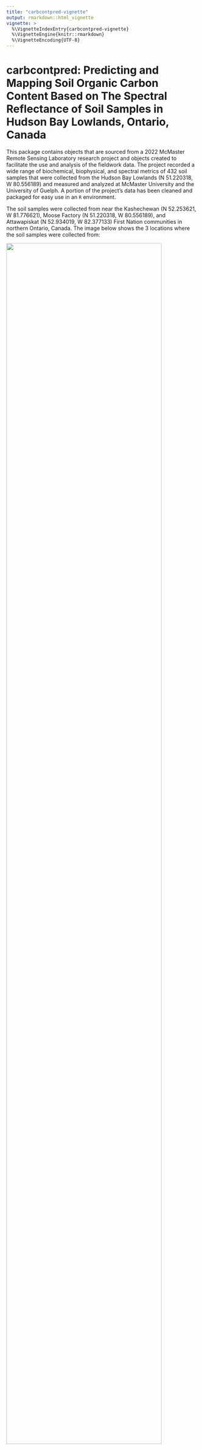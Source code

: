 ```yaml
---
title: "carbcontpred-vignette"
output: rmarkdown::html_vignette
vignette: >
  %\VignetteIndexEntry{carbcontpred-vignette}
  %\VignetteEngine{knitr::rmarkdown}
  %\VignetteEncoding{UTF-8}
---
```


# carbcontpred: Predicting and Mapping Soil Organic Carbon Content Based on The Spectral Reflectance of Soil Samples in Hudson Bay Lowlands, Ontario, Canada

This package contains objects that are sourced from a 2022 McMaster Remote Sensing Laboratory research project and objects created to facilitate the use and analysis of the fieldwork data. The project recorded a wide range of biochemical, biophysical, and spectral metrics of 432 soil samples that were collected from the Hudson Bay Lowlands (N 51.220318, W 80.556189) and measured and analyzed at McMaster University and the University of Guelph. A portion of the project’s data has been cleaned and packaged for easy use in an ````R```` environment.

The soil samples were collected from near the Kashechewan (N 52.253621, W 81.776621), Moose Factory (N 51.220318, W 80.556189), and Attawapiskat (N 52.934019, W 82.377133) First Nation communities in northern Ontario, Canada. The image below shows the 3 locations where the soil samples were collected from:

![](SoilSampleSites.png){width="90%"}

**Figure 1.** *A satellite image map of the portion of the Hudson Bay Lowlands where the soil samples were collected from. The legend displays the locations of the soil sample sites.*

The project was funded by the Natural Sciences and Engineering Research Council of Canada (NSERC) through the Discovery Grants program (RGPIN-2020-05,708). The corresponding author is Kangyu So^[McMaster University, sok11@mcmaster.ca]. The full list of authors can be found here^[Authors: Kangyu So (McMaster University, sok11@mcmaster.ca), Cheryl A. Rogers (McMaster University, rogerc11@mcmaster.ca), Alemu Gonsamo (McMaster University, gonsamoa@mcmaster.ca), Yiyao Li (McMaster University, liy571@mcmaster.ca), James Snider (World Wildlife Fund Canada, jsnider@wwfcanada.org), Clare Wark (World Wildlife Fund Canada, cwark@wwfcanada.org)].

# What Is This Package?

The package ````carbcontpred```` contains objects that are sourced from a 2022 McMaster Remote Sensing Laboratory research project and objects created to facilitate the use and analysis of the fieldwork data. This package includes data on the spectral reflectance and organic carbon content of soil samples after they have been dried in an oven for 48 hours. The package also includes the function ````cpred```` for building a linear regression model to make organic carbon content predictions, and an ````R```` Markdown file on pre-processing the data for ````cpred````. The package also includes the function ````mappred```` for using the predictions from the linear regression model to predict the organic carbon content of an Region of Interest (ROI) spectral reflectance data table, and an ````R```` Markdown file on pre-processing the data for ````mappred````.

The raw data from the research project will eventually be freely available to the public through a repository on GitHub, but it is bulky and organized in a complicated manner. ````carbcontpred```` pre-processes the data in ````R````, extracting the portion of the data that is useful for developing predictive models for carbon stock in soil samples. The package also includes functions that can be used to build predictive models or be tuned in the future by the authors or an open-source community.

# Set-Up

## Installation

This is how you install the package if you have not done so yet:

```r
install.packages("remotes", repos = "http://cran.us.r-project.org")
library(remotes)

remotes::install_github("KangyuSo/carbcontpred", 
                         build_vignettes = TRUE)
```

Begin by loading the package:

```r
library(carbcontpred)
```

## Pre-Processing Data for cpred

The 2022 McMaster Remote Sensing Laboratory research project collected soil samples from the Hudson Bay Lowlands region in northern Ontario, Canada (N 51.220318, W 80.556189). Included within are two csv files containing data for the soil samples. The first csv file contains data on the spectral reflectance of post-dried soil samples between the wavelengths 350 nm and 2500 nm in increments of 1 nm. 

The reflectance spectra are not normalized, so continuum removal must be applied. Which is done using the following chunk:

```r
ref_dry <- as.data.frame(apply(data_ref[,-1], MARGIN=2, FUN =continuumRemoval, wav = data_ref$Wavelength))
ref_dry <- cbind(Wavelength = data_ref$Wavelength, ref_dry)
```

The table is still arranged so that its definitions are composed of the wavelength and the ID of all of the soil samples, totaling 433 definitions. This is too many data definitions right now and we are only interested in the average reflectance of a given wavelength range. 

We will first calculate the average using the following chunk:

```r
start_row <- 350
end_row <- 2500
ref_dry <- ref_dry[start_row:end_row, 2:ncol(ref_dry)]
avg_values <- colMeans(ref_dry, na.rm = TRUE)
```

Next, we will create a new dataset that records the sample ID and average reflectance in a more acceptable format:

```r
ref_dry_avg <- data.frame(
  "Sample_ID" = colnames(ref_dry),
  "Reflectance" = avg_values
)
```

Now, we have a dataset with our sample ID and average reflectance, the latter of which will be the independent variable for the linear regression model. We need to add our dependent variable to this dataset, which would be the organic carbon content. This data is stored in ````SoilMetrics_v01.csv```` in the ````\data-raw folder````.

We will merge the organic carbon content data from this dataset to the dataset containing the sample ID and average reflectance using the following chunk:

```r
ref_dry_avg <- ref_dry_avg %>%
  left_join(data_met %>% select(Sample_ID, OC), by = "Sample_ID") %>%
  rename(Organic_Carbon = OC)
```

Finally, our data is fully processed and ready to build linear regression models using the ````cpred```` function. Let's take a look at the first 6 rows of the data: 

**Table 1.** *The first 6 rows of the* ````ref_dry_avg```` *data set.*

```r
data(ref_dry_avg)
knitr::kable(head(ref_dry_avg))
```

See the ````process-ref_dry.Rmd```` file for complete details on how the raw data was processed for use in the ````carbcontpred```` package.

## cpred Function Overview:

The ````cpred```` function builds a linear regression model using spectral reflectance as the independent variable and organic carbon content as the dependent variable and uses it to predict the organic carbon content of soil samples based on their reflectance. The function will utilize a dataset containing the spectral reflectance and organic carbon content of soil samples. In this package, that dataset will be ````ref_dry_avg.rda````.

The cpred function can be applied using the following chunk:

```r
data <- data.frame(ref_dry_avg)
pred_c <- cpred(data, "Reflectance", "Organic_Carbon", 0.7, 10, "Predicted_Organic_Carbon")
```

For the chunk above, the parameter ````data```` represents the ````ref_dry_avg```` dataset. The parameter ````"Reflectance"```` represents the ````"Reflectance"```` column of the ````ref_dry_avg```` dataset which is the average reflectance between 300 nm and 2500 nm of the post-dried soil samples. The parameter ````"Organic_Carbon"```` represents the ````"Organic_Carbon"```` column of the ````ref_dry_avg```` dataset which is the measured organic carbon content by percent dry weight of the post-dried soil samples. The parameters ````0.7```` and ````10```` represent the test size for the model and the number of folds for the cross-validation respectively. The parameter ````"Predicted_Organic_Carbon"```` represents the name for the predicted organic carbon content output.

The return of the function is a new column added to the previous dataset which contains the predicted organic carbon content values using a cross-validated linear regression model.

Let’s take a look at the 6 rows of this newly updated dataset ````pred_c```` with the predicted organic carbon content values:

**Table 2.** *The first 6 rows of the* ````pred_c```` *data set.*

```r
data(pred_c)
knitr::kable(head(pred_c))
```

Let's visualize this data as a scatter plot where the original and predicted organic carbon content values will be our X and Y axis respectively:

```r
install.packages("ggplot2")
library(ggplot2)

ggplot(pred_c, aes(x = Organic_Carbon, y = Predicted_Organic_Carbon)) +
  geom_point() +
  geom_smooth(method = "lm", color = "red") +
  labs(x = "Organic_Carbon", y = "Predicted_Organic_Carbon") +
  theme_minimal() +
  theme(panel.grid = element_blank()) +
  geom_hline(yintercept = 0, linetype = "solid", color = "black") +
  geom_vline(xintercept = 0, linetype = "solid", color = "black")
```

![](scatterplot_pred_c.png){width="75%"}

**Figure 2.** *A scatterplot of the* ````pred_c```` *data set where the measured and predicted organic carbon content by percent dry weight of the samples are the X and Y axis respectively.*

Finally let's evaluate our output by calculating the R^2^ value between the the original and predicted organic carbon content values:

```r
r_squared <- cor(pred_c$Organic_Carbon, pred_c$Predicted_Organic_Carbon)^2
cat("R-squared:", r_squared, "\n")
```

The R^2^ value for this example is ~0.61, which is in line with the R^2^ values from studies that used standard global soil spectral data from peatlands to predict organic carbon (de Sousa Mendes et al., 2022).

See the ````README.Rmd```` files for additional details on how to utilize ````cpred````. See the ````cpred.R```` file for additional information about the function.

## Pre-Processing Data for mappred

The ````mappred```` function uses two data sets. The first data set is a file containing spatial information and spectral reflectance values of an ROI. The example file used in the vignette is ````Reflectance_ROI.csv```` in the ````\inst\extdata folder````. For more information on how to extract an ROI data file, see (INSERT WEBSITE LINK). The second data set consists of the sample ID, average reflectance, and measured and predicted organic carbon content of post-dried soil samples. This is normally the output from the ````cpred```` function as shown in the previous section. The example file used in the vignette is ````pred_c.rda```` in the ````\data folder````.

## mappred Function Overview:

The ````mappred```` function extracts an algebraic equation based on the reflectance and predicted organic carbon content of soil samples in a data set. The function then applies min-max normalization over the reflectance values of an ROI data set. Finally, the ````mappred```` function uses the algebraic equation to predict the organic carbon content of spatial points in the ROI data set based on their reflectance, and then outputs the updated data set as a new csv file. The function will utilize two data sets, one containing the spatial information and spectral reflectance values of an ROI and one containing the reflectance and predicted organic carbon content of soil samples. In this package, the ROI data set will be ````Reflectance_ROI.csv```` and the predicted organic carbon content dataset will be ````pred_c.rda````.

The mappred function can be applied using the following chunk:

```r
mappred_c <- mappred(pred_c, "Reflectance", "Predicted_Organic_Carbon", system.file("extdata", "Reflectance_ROI.csv", package = "carbcontpred"), "ROI_Predicted_Carbon")
```

For the chunk above, the parameter ````pred_c```` represents the ````pred_c```` dataset. The parameter ````"Reflectance"```` represents the ````"Reflectance"```` column of the ````pred_c```` dataset which is the average reflectance between 300 nm and 2500 nm of the post-dried soil samples. The parameter ````"Predicted_Organic_Carbon"```` represents the ````"Predicted_Organic_Carbon"```` column of the ````pred_c```` dataset which is the predicted organic carbon content by percent dry weight of the post-dried soil samples. The parameter ````system.file("extdata", "Reflectance_ROI.csv", package = "carbcontpred")```` represents the path to the ````Reflectance_ROI.csv```` file. The parameter ````"ROI_Predicted_Carbon"```` represents the name for output of the updated data set which will contain the predicted organic carbon content of spatial points in the ````Reflectance_ROI.csv```` file.

The return of the function is a csv file which contains the spatial information of the ROI data set but replaces the reflectance values for the points with the predicted organic carbon content. The original reflectance values and the replacement predicted organic carbon content are typically in the ````B1```` of the ROI data set. It is not recommended to run the ````mappred```` function again using this new ROI data set in place of the original ROI data set containing the reflectance values.

Let’s take a look at 6 rows of this newly created data file ````ROI_Predicted_Carbon.csv```` with the predicted organic carbon content values:

**Table 3.** *The first 6 rows of the* ````ROI_Predicted_Carbon.csv```` *data file.*

```r
ROI_Predicted_Carbon <- as.data.frame(read.csv(system.file("ROI_folder", "ROI_Predicted_Carbon.csv", package = "carbcontpred")))
knitr::kable(head(ROI_Predicted_Carbon))
```

Let's visualize this data as a histogram where the value and count of the ````B1```` column in the ````ROI_Predicted_Carbon.csv```` data set will be our X and Y axis respectively:

```r
install.packages("ggplot2")
library(ggplot2)

ggplot(ROI_Predicted_Carbon, aes(x = B1)) +
    labs(x = "Value of B1", y = "Count of B1") + 
    geom_histogram(binwidth= .5, colour= "black", fill= "white") + 
    theme_minimal() +
    theme(panel.grid = element_blank()) +
    geom_hline(yintercept = 0, linetype = "solid", color = "black") +
    geom_vline(xintercept = 0, linetype = "solid", color = "black")
```

![](count_histogram_ROI_Predicted_Carbon.png){width="75%"}

**Figure 3.** *A histogram of the* ````ROI_Predicted_Carbon.csv```` *data file where the spectral reflectance value and the count of points with that value are the X and Y axis respectively.*

We can also visualize the ````ROI_Predicted_Carbon.csv```` data set as a histogram with a kernel density curve where the value and density of the ````B1```` column in the ````ROI_Predicted_Carbon.csv```` data set will be our X and Y axis respectively:

```r
ggplot(ROI_Predicted_Carbon, aes(x = B1)) + 
    geom_histogram(aes(y = ..density..),
                   binwidth = .5,
                   colour = "black", fill = "white") +
    labs(x = "Value of B1", y = "Density of B1") + 
    theme_minimal() +
    theme(panel.grid = element_blank()) +
    geom_hline(yintercept = 0, linetype = "solid", color = "black") +
    geom_vline(xintercept = 0, linetype = "solid", color = "black") + 
    geom_density(alpha = .2, fill = "#FF6666")
```

![](density_histogram_ROI_Predicted_Carbon.png){width="75%"}

**Figure 4.** *A histogram of the* ````ROI_Predicted_Carbon.csv```` *data file where the spectral reflectance value and the density of points with that value are the X and Y axis respectively. A kernel density curve is overlaid on the histogram in red.*

To see how to use ````ROI_Predicted_Carbon.csv```` or another output from ````mappred```` to visualize the predicted organic carbon content of the ROI over a map, see (INSERT WEBSITE LINK).

See the ````README.Rmd```` files for additional details on how to utilize ````mappred````. See the ````mappred.R```` file for additional information about the function.

# Contributing to the carbcontpred Package

The purpose of this ````R```` package is to make the soil spectral reflectance and organic carbon content data from a 2022 McMaster University Remote Sensing Laboratory project easily available for predictive modeling and mapping in an ````R```` environment. Currently, the package only uses the reflectance and organic carbon content data of the post-dried soil samples, but we invite others from the community to request additional metrics from the original project dataset, report issues such as spelling errors, and contribute to the ````carbcontpred```` package. To contribute to the package, create a branch in the repository and submit a pull request for your contribution. Contributions will be reviewed before approval and full credit will be given.

# References

| de Sousa Mendes, W., Sommer, M., Koszinski, S., & Wehrhan, M. (2022). Peatlands spectral data influence in 
| &emsp;&emsp;global spectral modelling of soil organic carbon and total nitrogen using visible-near-infrared spectroscopy. 
| &emsp;&emsp;*Journal of Environmental Management*, *317*, 115383. https://doi.org/10.1016/j.jenvman.2022.115383
